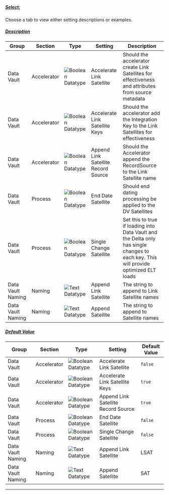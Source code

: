 ##### [Select:](#tab/settings-satellite-select)

Choose a tab to view either setting descriptions or examples.

##### [Description](#tab/settings-satellite-description)

| Group             | Section     | Type                                                                 | Setting                             | Description                                                                                                                          |
| ----------------- | ----------- | -------------------------------------------------------------------- | ----------------------------------- | ------------------------------------------------------------------------------------------------------------------------------------ |
| Data Vault        | Accelerator | ![Boolean Datatype](/img/bimlflex/boolean.svg "Boolean Datatype") | Accelerate Link Satellite           | Should the accelerator create Link Satellites for effectiveness and attributes from source metadata                                  |
| Data Vault        | Accelerator | ![Boolean Datatype](/img/bimlflex/boolean.svg "Boolean Datatype") | Accelerate Link Satellite Keys      | Should the accelerator add the Integration Key to the Link Satellites for effectiveness                                              |
| Data Vault        | Accelerator | ![Boolean Datatype](/img/bimlflex/boolean.svg "Boolean Datatype") | Append Link Satellite Record Source | Should the Accelerator append the RecordSource to the Link Satellite name                                                            |
| Data Vault        | Process     | ![Boolean Datatype](/img/bimlflex/boolean.svg "Boolean Datatype") | End Date Satellite                  | Should end dating processing be applied to the DV Satellites                                                                        |
| Data Vault        | Process     | ![Boolean Datatype](/img/bimlflex/boolean.svg "Boolean Datatype") | Single Change Satellite             | Set this to true if loading into Data Vault and the Delta only has single changes to each key. This will provide optimized ELT loads |
| Data Vault Naming | Naming      | ![Text Datatype](/img/bimlflex/text.svg "Text Datatype")          | Append Link Satellite               | The string to append to Link Satellite names                                                                                         |
| Data Vault Naming | Naming      | ![Text Datatype](/img/bimlflex/text.svg "Text Datatype")          | Append Satellite                    | The string to append to Satellite names                                                                                              |

##### [Default Value](#tab/settings-satellite-default)

| Group             | Section     | Type                                                                 | Setting                             | Default Value |
| ----------------- | ----------- | -------------------------------------------------------------------- | ----------------------------------- | ------------- |
| Data Vault        | Accelerator | ![Boolean Datatype](/img/bimlflex/boolean.svg "Boolean Datatype") | Accelerate Link Satellite           | `false`       |
| Data Vault        | Accelerator | ![Boolean Datatype](/img/bimlflex/boolean.svg "Boolean Datatype") | Accelerate Link Satellite Keys      | `true`        |
| Data Vault        | Accelerator | ![Boolean Datatype](/img/bimlflex/boolean.svg "Boolean Datatype") | Append Link Satellite Record Source | `true`        |
| Data Vault        | Process     | ![Boolean Datatype](/img/bimlflex/boolean.svg "Boolean Datatype") | End Date Satellite                  | `false`       |
| Data Vault        | Process     | ![Boolean Datatype](/img/bimlflex/boolean.svg "Boolean Datatype") | Single Change Satellite             | `false`       |
| Data Vault Naming | Naming      | ![Text Datatype](/img/bimlflex/text.svg "Text Datatype")          | Append Link Satellite               | LSAT          |
| Data Vault Naming | Naming      | ![Text Datatype](/img/bimlflex/text.svg "Text Datatype")          | Append Satellite                    | SAT           |

***